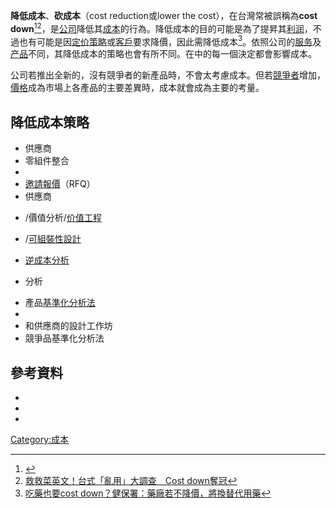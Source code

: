 '''降低成本'''、'''砍成本'''（cost reduction或lower the cost），在台灣常被誤稱為'''cost down'''<ref>{{Cite web|url=https://www.managertoday.com.tw/english/view/51042|title=3C Product？super sales？別再說外國人都聽不懂的英文了！|accessdate=2018-05-19|work=經理人}}</ref><ref>[http://www.ettoday.net/news/20141102/420676.htm 救救菜英文！台式「亂用」大調查　Cost down奪冠]</ref>，是[[公司|公司]]降低其[[成本|成本]]的行為。降低成本的目的可能是為了提昇其[[利润|利润]]，不過也有可能是因[[定价策略|定价策略]]或[[客戶|客戶]]要求降價，因此需降低成本<ref>[http://www.thenewslens.com/post/206803/ 吃藥也要cost down？健保署：藥廠若不降價，將換替代用藥]</ref>。依照公司的[[服务|服务]]及[[产品|产品]]不同，其降低成本的策略也會有所不同。在{{le|產品開發|product development}}中的每一個決定都會影響成本。

公司若推出全新的，沒有競爭者的新產品時，不會太考慮成本。但若[[競爭者|競爭者]]增加，[[價格|價格]]成為市場上各產品的主要差異時，成本就會成為主要的考量。

==降低成本策略==
* 供應商{{le|整合 (商業)|Consolidation (business)|整合}}
* 零組件整合
* {{le|低成本國家採購|Low-cost country sourcing}}
* [[邀請報價|邀請報價]]（RFQ）
* 供應商{{le|成本分解分析|cost breakdown analysis}}
* {{le|功能成本分析|Function cost analysis}}/價值分析/[[价值工程|价值工程]]
* {{le|可製造性設計|Design for manufacture}}/[[可組裝性設計|可組裝性設計]]
* [[逆成本分析|逆成本分析]]
* {{le|成本動因|Cost driver}}分析
* 產品[[基準化分析法|基準化分析法]]
* {{le|限额成本设计|Design to cost}}
* 和供應商的設計工作坊
* 競爭品基準化分析法

==參考資料==
{{Reflist}}
* {{cite journal|author=Barrett R. Crane|url=http://hdl.handle.net/1721.1/11020|title=Cycle time & cost reduction in a low volume manufacturing environment|journal=MIT DSpace}}
* {{cite journal|author=Apichart Jearasatit|url=http://hdl.handle.net/1721.1/60836|title=Using a total landed cost model to foster global logistics strategy in the electronics industry|journal=MIT DSpace}}
* {{cite journal|author=Bryan K. Parks|url=http://hdl.handle.net/1721.1/12092|title=Cost and lead time reduction in the manufacture of injection molding tools|journal=MIT DSpace}}

[[Category:成本|Category:成本]]